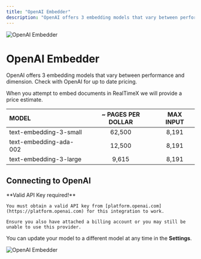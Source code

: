 ```yaml
---
title: "OpenAI Embedder"
description: "OpenAI offers 3 embedding models that vary between performance and dimension.."
---
```



<Image
  src="/images/RealTimeX-setup/embedder-configuration/cloud/openai/header-image.png"
  height={1080}
  width={1920}
  quality={100}
  alt="OpenAI Embedder"
/>

# OpenAI Embedder

OpenAI offers 3 embedding models that vary between performance and dimension. Check with OpenAI for up to date pricing.

When you attempt to embed documents in RealTimeX we will provide a price estimate.

| MODEL                  | ~ PAGES PER DOLLAR | MAX INPUT |
| :--------------------- | :----------------: | :-------: |
| text-embedding-3-small |       62,500       |   8,191   |
| text-embedding-ada-002 |       12,500       |   8,191   |
| text-embedding-3-large |       9,615        |   8,191   |

## Connecting to OpenAI

<Callout type="info" emoji="️💡">
  **Valid API Key required!**

    You must obtain a valid API key from [platform.openai.com](https://platform.openai.com) for this integration to work.

    Ensure you also have attached a billing account or you may still be unable to use this provider.

</Callout>

You can update your model to a different model at any time in the **Settings**.

<Image
  src="/images/RealTimeX-setup/embedder-configuration/cloud/openai/openai-embedder.png"
  height={1080}
  width={1920}
  quality={100}
  alt="OpenAI Embedder"
/>
